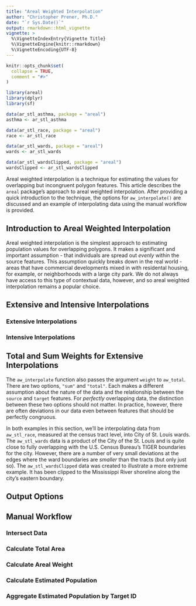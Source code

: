```yaml
---
title: "Areal Weighted Interpolation"
author: "Christopher Prener, Ph.D."
date: "`r Sys.Date()`"
output: rmarkdown::html_vignette
vignette: >
  %\VignetteIndexEntry{Vignette Title}
  %\VignetteEngine{knitr::rmarkdown}
  %\VignetteEncoding{UTF-8}
---
```


```r
knitr::opts_chunk$set(
  collapse = TRUE,
  comment = "#>"
)

library(areal)
library(dplyr)
library(sf)

data(ar_stl_asthma, package = "areal")
asthma <- ar_stl_asthma

data(ar_stl_race, package = "areal")
race <- ar_stl_race

data(ar_stl_wards, package = "areal")
wards <- ar_stl_wards

data(ar_stl_wardsClipped, package = "areal")
wardsClipped <- ar_stl_wardsClipped
```

Areal weighted interpolation is a technique for estimating the values for overlapping but incongruent polygon features. This article describes the `areal` package's approach to areal weighted interpolation. After providing a quick introduction to the technique, the options for `aw_interpolate()` are discussed and an example of interpolating data using the manual workflow is provided.

## Introduction to Areal Weighted Interpolation
Areal weighted interpolation is the simplest approach to estimating population values for overlapping polygons. It makes a significant and important assumption - that individuals are spread out *evenly* within the source features. This assumption quickly breaks down in the real world - areas that have commercial developments mixed in with residental housing, for example, or neighborhoods with a large city park. We do not always have access to this type of contextual data, however, and so areal weighted interpolation remains a popular choice. 

## Extensive and Intensive Interpolations
### Extensive Interpolations

### Intensive Interpolations

## Total and Sum Weights for Extensive Interpolations
The `aw_interpolate` function also passes the argument `weight` to `aw_total`. There are two options, `"sum"` and `"total"`. Each makes a different assumption about the nature of the data and the relationship between the `source` and `target` features. For *perfectly* overlapping data, the distinction between these two options should not matter. In practice, however, there are often deviations in our data even between features that should be perfectly congruous.

In both examples in this section, we'll be interpolating data from `aw_stl_race`, measured at the census tract level, into City of St. Louis wards. The `aw_stl_wards` data is a product of the City of the St. Louis and is quite close to fully overlapping with the U.S. Census Bureau's TIGER boundaries for the city. However, there are a number of very small deviations at the edges where the ward boundaries are *smaller* than the tracts (but only just so). The `aw_stl_wardsClipped` data was created to illustrate a more extreme example. It has been clipped to the Mississippi River shoreline along the city's eastern boundary.

## Output Options

## Manual Workflow
### Intersect Data

### Calculate Total Area

### Calculate Areal Weight

### Calculate Estimated Population

### Aggregate Estimated Population by Target ID
